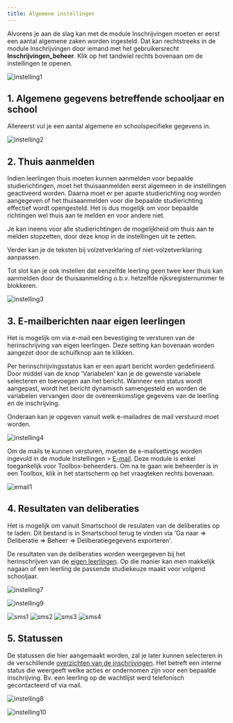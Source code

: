 ```yaml
---
title: Algemene instellingen
---
```

      
Alvorens je aan de slag kan met de module Inschrijvingen moeten er eerst een aantal algemene zaken worden ingesteld. Dat kan rechtstreeks in de module Inschrijvingen door iemand met het gebruikersrecht **Inschrijvingen_beheer**. Klik op het tandwiel rechts bovenaan om de instellingen te openen.

![instelling1](./instelling1.PNG)

## 1. Algemene gegevens betreffende schooljaar en school

Allereerst vul je een aantal algemene en schoolspecifieke gegevens in. 

![instelling2](./instelling2.PNG)

## 2. Thuis aanmelden

Indien leerlingen thuis moeten kunnen aanmelden voor bepaalde studierichtingen, moet het thuisaanmelden eerst algemeen in de instellingen geactiveerd worden. Daarna moet er per aparte studierichting nog worden aangegeven of het thuisaanmelden voor die bepaalde studierichting effectief wordt opengesteld. Het is dus mogelijk om voor bepaalde richtingen wel thuis aan te melden en voor andere niet. 

Je kan ineens voor alle studierichtingen de mogelijkheid om thuis aan te melden stopzetten, door deze knop in de instellingen uit te zetten. 

Verder kan je de teksten bij volzetverklaring of niet-volzetverklaring aanpassen.

Tot slot kan je ook instellen dat eenzelfde leerling geen twee keer thuis kan aanmelden door de thuisaanmelding o.b.v. hetzelfde rijksregisternummer te blokkeren. 

![instelling3](./instelling3.PNG)

## 3. E-mailberichten naar eigen leerlingen

Het is mogelijk om via e-mail een bevestiging te versturen van de herinschrijving van eigen leerlingen. Deze setting kan bovenaan worden aangezet door de schuifknop aan te klikken. 

Per herinschrijvingsstatus kan er een apart bericht worden gedefinieerd. Door middel van de knop 'Variabelen' kan je de gewenste variabele selecteren en toevoegen aan het bericht. Wanneer een status wordt aangepast, wordt het bericht dynamisch samengesteld en worden de variabelen vervangen door de overeenkomstige gegevens van de leerling en de inschrijving. 

Onderaan kan je opgeven vanuit welk e-mailadres de mail verstuurd moet worden. 

![instelling4](./instelling4.PNG)

Om de mails te kunnen versturen, moeten de e-mailsettings worden ingevuld in de module Instellingen > [E-mail](/e-mail). Deze module is enkel toegankelijk voor Toolbox-beheerders. Om na te gaan wie beheerder is in een Toolbox, klik in het startscherm op het vraagteken rechts bovenaan.

![email1](./email1.PNG)

## 4. Resultaten van deliberaties 

Het is mogelijk om vanuit Smartschool de resulaten van de deliberaties op te laden. Dit bestand is in Smartschool terug te vinden via 'Ga naar => Deliberatie => Beheer => Deliberatiegegevens exporteren'.

De resultaten van de deliberaties worden weergegeven bij het herinschrijven van de [eigen leerlingen](/inschrijvingen/inschrijven/herinschrijven/). Op die manier kan men makkelijk nagaan of een leerling de passende studiekeuze maakt voor volgend schooljaar. 

![instelling7](./instelling7.PNG)

![instelling9](./instelling9.PNG)

![sms1](./sms1.png)
![sms2](./sms2.png)
![sms3](./sms3.png)
![sms4](./sms4.png)

## 5. Statussen

De statussen die hier aangemaakt worden, zal je later kunnen selecteren in de verschillende [overzichten van de inschrijvingen](/inschrijvingen/verwerking/opvolging_verwerking/). Het betreft een interne status die weergeeft welke acties er ondernomen zijn voor een bepaalde inschrijving. Bv. een leerling op de wachtlijst werd telefonisch gecontacteerd of via mail. 

![instelling8](./instelling8.png)

![instelling10](./instelling10.PNG)

